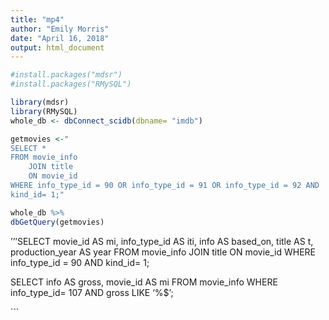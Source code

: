 ```yaml
---
title: "mp4"
author: "Emily Morris"
date: "April 16, 2018"
output: html_document
---
```


```r

#install.packages("mdsr")
#install.packages("RMySQL")

library(mdsr)
library(RMySQL)
whole_db <- dbConnect_scidb(dbname= "imdb")

```

```r
getmovies <-"
SELECT *
FROM movie_info 
	JOIN title 
	ON movie_id
WHERE info_type_id = 90 OR info_type_id = 91 OR info_type_id = 92 AND
kind_id= 1;"
```

```r
whole_db %>%
dbGetQuery(getmovies)
```

'''SELECT movie_id AS mi, info_type_id AS iti, info AS based_on, title AS t, production_year AS year
FROM movie_info 
	JOIN title 
	ON movie_id
WHERE info_type_id = 90
AND kind_id= 1;

SELECT info AS gross, movie_id AS mi
FROM movie_info
WHERE info_type_id= 107 AND gross LIKE '%$';

```